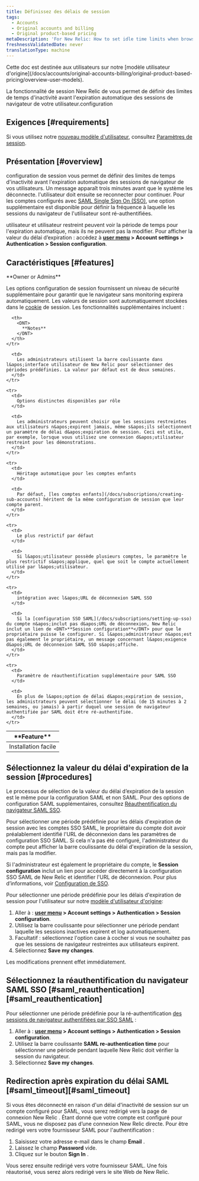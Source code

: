 ```yaml
---
title: Définissez des délais de session
tags:
  - Accounts
  - Original accounts and billing
  - Original product-based pricing
metaDescription: 'For New Relic: How to set idle time limits when browser sessions expire.'
freshnessValidatedDate: never
translationType: machine
---
```


<Callout title="Modèle d'utilisateur d'origine">
  Cette doc est destinée aux utilisateurs sur notre [modèle utilisateur d&apos;origine](/docs/accounts/original-accounts-billing/original-product-based-pricing/overview-user-models).
</Callout>

La fonctionnalité de session New Relic de vous permet de définir des limites de temps d&apos;inactivité avant l&apos;expiration automatique des sessions de navigateur de votre utilisateur.configuration

## Exigences [#requirements]

Si vous utilisez notre [nouveau modèle d&apos;utilisateur](/docs/accounts/original-accounts-billing/original-product-based-pricing/overview-user-models), consultez [Paramètres de session](/docs/accounts/accounts-billing/new-relic-one-user-management/authentication-domains-saml-sso-scim-more/#session-mgmt).

## Présentation [#overview]

configuration de session vous permet de définir des limites de temps d&apos;inactivité avant l&apos;expiration automatique des sessions de navigateur de vos utilisateurs. Un message apparaît trois minutes avant que le système les déconnecte. l&apos;utilisateur doit ensuite se reconnecter pour continuer. Pour les comptes configurés avec [SAML Single Sign On (SSO)](/docs/subscriptions/saml-service-providers), une option supplémentaire est disponible pour définir la fréquence à laquelle les sessions du navigateur de l&apos;utilisateur sont ré-authentifiées.

utilisateur et utilisateur restreint peuvent voir la période de temps pour l&apos;expiration automatique, mais ils ne peuvent pas la modifier. Pour afficher la valeur du délai d’expiration : accédez à <DNT>**[user menu](/docs/accounts/accounts-billing/general-account-settings/intro-account-settings) &gt; Account settings &gt; Authentication &gt; Session configuration**</DNT>.

## Caractéristiques [#features]

<Callout variant="tip">
  <DNT>
    **Owner or Admins**
  </DNT>
</Callout>

Les options configuration de session fournissent un niveau de sécurité supplémentaire pour garantir que le navigateur sans monitoring expirera automatiquement. Les valeurs de session sont automatiquement stockées dans le [cookie](/docs/subscriptions/new-relic-cookies) de session. Les fonctionnalités supplémentaires incluent :

<table>
  <thead>
    <tr>
      <th width={225}>
        <DNT>
          **Feature**
        </DNT>
      </th>

      <th>
        <DNT>
          **Notes**
        </DNT>
      </th>
    </tr>
  </thead>

  <tbody>
    <tr>
      <td>
        Installation facile
      </td>

      <td>
        Les administrateurs utilisent la barre coulissante dans l&apos;interface utilisateur de New Relic pour sélectionner des périodes prédéfinies. La valeur par défaut est de deux semaines.
      </td>
    </tr>

    <tr>
      <td>
        Options distinctes disponibles par rôle
      </td>

      <td>
        Les administrateurs peuvent choisir que les sessions restreintes aux utilisateurs n&apos;expirent jamais, même s&apos;ils sélectionnent un paramètre de délai d&apos;expiration de session. Ceci est utile, par exemple, lorsque vous utilisez une connexion d&apos;utilisateur restreint pour les démonstrations.
      </td>
    </tr>

    <tr>
      <td>
        Héritage automatique pour les comptes enfants
      </td>

      <td>
        Par défaut, [les comptes enfants](/docs/subscriptions/creating-sub-accounts) héritent de la même configuration de session que leur compte parent.
      </td>
    </tr>

    <tr>
      <td>
        Le plus restrictif par défaut
      </td>

      <td>
        Si l&apos;utilisateur possède plusieurs comptes, le paramètre le plus restrictif s&apos;applique, quel que soit le compte actuellement utilisé par l&apos;utilisateur.
      </td>
    </tr>

    <tr>
      <td>
        intégration avec l&apos;URL de déconnexion SAML SSO
      </td>

      <td>
        Si la [configuration SSO SAML](/docs/subscriptions/setting-up-sso) du compte n&apos;inclut pas d&apos;URL de déconnexion, New Relic inclut un lien de <DNT>**Session configuration**</DNT> pour que le propriétaire puisse le configurer. Si l&apos;administrateur n&apos;est pas également le propriétaire, un message concernant l&apos;exigence d&apos;URL de déconnexion SAML SSO s&apos;affiche.
      </td>
    </tr>

    <tr>
      <td>
        Paramètre de réauthentification supplémentaire pour SAML SSO
      </td>

      <td>
        En plus de l&apos;option de délai d&apos;expiration de session, les administrateurs peuvent sélectionner le délai (de 15 minutes à 2 semaines, ou jamais) à partir duquel une session de navigateur authentifiée par SAML doit être ré-authentifiée.
      </td>
    </tr>
  </tbody>
</table>

## Sélectionnez la valeur du délai d&apos;expiration de la session [#procedures]

Le processus de sélection de la valeur du délai d’expiration de la session est le même pour la configuration SAML et non SAML. Pour des options de configuration SAML supplémentaires, consultez [Réauthentification du navigateur SAML SSO](/docs/accounts-partnerships/accounts/account-maintenance/set-session-timeouts#saml_reauthentication).

Pour sélectionner une période prédéfinie pour les délais d&apos;expiration de session avec les comptes SSO SAML, le propriétaire du compte doit avoir préalablement identifié l&apos;URL de déconnexion dans les paramètres de configuration SSO SAML. Si cela n&apos;a pas été configuré, l&apos;administrateur du compte peut afficher la barre coulissante du délai d&apos;expiration de la session, mais pas la modifier.

Si l&apos;administrateur est également le propriétaire du compte, le <DNT>**Session configuration**</DNT> inclut un lien pour accéder directement à la configuration SSO SAML de New Relic et identifier l&apos;URL de déconnexion. Pour plus d’informations, voir [Configuration de SSO](/docs/subscriptions/setting-up-sso#timeout_url).

Pour sélectionner une période prédéfinie pour les délais d&apos;expiration de session pour l&apos;utilisateur sur notre [modèle d&apos;utilisateur d&apos;origine](#requirements):

1. Aller à : <DNT>**[user menu](/docs/accounts/accounts-billing/general-account-settings/intro-account-settings) &gt; Account settings &gt; Authentication &gt; Session configuration**</DNT>.
2. Utilisez la barre coulissante pour sélectionner une période pendant laquelle les sessions inactives expirent et log automatiquement.
3. Facultatif : sélectionnez l&apos;option case à cocher si vous ne souhaitez pas que les sessions de navigateur restreintes aux utilisateurs expirent.
4. Sélectionnez <DNT>**Save my changes**</DNT>.

Les modifications prennent effet immédiatement.

## Sélectionnez la réauthentification du navigateur SAML SSO [#saml\_reauthentication][#saml_reauthentication]

Pour sélectionner une période prédéfinie pour la ré-authentification [des sessions de navigateur authentifiées par SSO SAML](/docs/subscriptions/setting-up-sso) :

1. Aller à : <DNT>**[user menu](/docs/accounts/accounts-billing/general-account-settings/intro-account-settings) &gt; Account settings &gt; Authentication &gt; Session configuration**</DNT>.
2. Utilisez la barre coulissante <DNT>**SAML re-authentication time**</DNT> pour sélectionner une période pendant laquelle New Relic doit vérifier la session du navigateur.
3. Sélectionnez <DNT>**Save my changes**</DNT>.

## Redirection après expiration du délai SAML [#saml\_timeout][#saml_timeout]

Si vous êtes déconnecté en raison d&apos;un délai d&apos;inactivité de session sur un compte configuré pour SAML, vous serez redirigé vers la page de connexion New Relic . Étant donné que votre compte est configuré pour SAML, vous ne disposez pas d’une connexion New Relic directe. Pour être redirigé vers votre fournisseur SAML pour l&apos;authentification :

1. Saisissez votre adresse e-mail dans le champ <DNT>**Email**</DNT> .
2. Laissez le champ <DNT>**Password**</DNT> vide.
3. Cliquez sur le bouton <DNT>**Sign In**</DNT> .

Vous serez ensuite redirigé vers votre fournisseur SAML. Une fois réautorisé, vous serez alors redirigé vers le site Web de New Relic.
